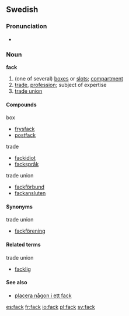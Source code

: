 ==Swedish==

===Pronunciation===
*{{audio|Sv-fack.ogg|audio}}

===Noun===
{{sv-noun-n-zero}}
'''fack''' {{n}}

#(one of several) [[box]]es or [[slot]]s; [[compartment]]
#[[trade]], [[profession]]; subject of expertise
#[[trade union]]

====Compounds====
;box
*[[frysfack]]
*[[postfack]]

;trade
*[[fackidiot]]
*[[fackspråk]]

;trade union
*[[fackförbund]]
*[[fackansluten]]

====Synonyms====
;trade union
*[[fackförening]]

====Related terms====
;trade union
*[[facklig]]

====See also====
*[[placera någon i ett fack]]

[[es:fack]]
[[fr:fack]]
[[io:fack]]
[[pl:fack]]
[[sv:fack]]